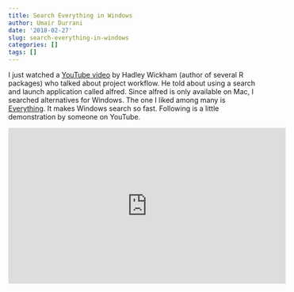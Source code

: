 ```yaml
---
title: Search Everything in Windows
author: Umair Durrani
date: '2018-02-27'
slug: search-everything-in-windows
categories: []
tags: []
---
```


I just watched a [YouTube video](https://youtu.be/boKFxBniUH0) by Hadley Wickham (author of several R packages) who talked about project workflow. He told about using a search and launch application called alfred. Since alfred is only available on Mac, I searched alternatives for Windows. The one I liked among many is [Everything](http://www.voidtools.com/). It makes Windows search so fast. Following is a little demonstration by someone on YouTube.  

<iframe width="560" height="315" src="https://www.youtube.com/embed/T3ztC7sEn30" frameborder="0" allow="autoplay; encrypted-media" allowfullscreen></iframe>